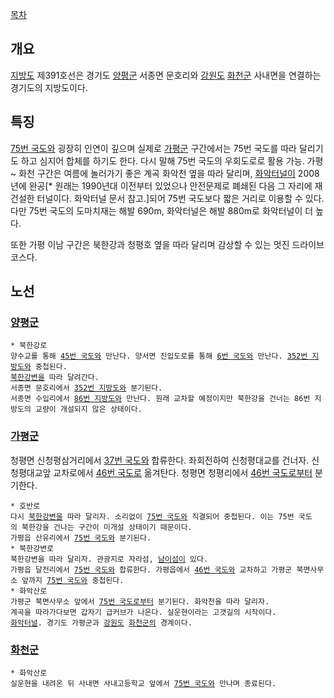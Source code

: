 [[목차]]
== 개요 ==
[[지방도]] 제391호선은 경기도 [[양평군]] 서종면 문호리와 [[강원도]] [[화천군]] 사내면을 연결하는 경기도의 지방도이다.

== 특징 ==
[[75번 국도]]와 굉장히 인연이 깊으며 실제로 [[가평군]] 구간에서는 75번 국도를 따라 달리기도 하고 심지어 합체를 하기도 한다. 다시 말해 75번 국도의 우회도로로 활용 가능. 가평 ~ 화천 구간은 여름에 놀러가기 좋은 계곡 화악천 옆을 따라 달리며, [[화악터널]]이 2008년에 완공[* 원래는 1990년대 이전부터 있었으나 안전문제로 폐쇄된 다음 그 자리에 재건설한 터널이다. 화악터널 문서 참고.]되어 75번 국도보다 짧은 거리로 이용할 수 있다. 다만 75번 국도의 도마치재는 해발 690m, 화악터널은 해발 880m로 화악터널이 더 높다.

또한 가평 이남 구간은 북한강과 청평호 옆을 따라 달리며 감상할 수 있는 멋진 드라이브 코스다.

== 노선 ==
=== [[양평군]] ===
 * 북한강로
 양수교를 통해 [[45번 국도]]와 만난다. 양서면 진입도로를 통해 [[6번 국도]]와 만난다. [[352번 지방도]]와 중첩된다.
 [[북한강]]변을 따라 달려간다.
 서종면 문호리에서 [[352번 지방도]]와 분기된다.
 서종면 수입리에서 [[86번 지방도]]와 만난다. 원래 교차할 예정이지만 북한강을 건너는 86번 지방도의 교량이 개설되지 않은 상태이다.
=== [[가평군]] ===
청평면 신청평삼거리에서 [[37번 국도]]와 합류한다. 좌회전하여 신청평대교를 건너자.
신청평대교앞 교차로에서 [[46번 국도]]로 옮겨탄다.
청평면 청평리에서 [[46번 국도]]로부터 분기한다.

 * 호반로
 다시 [[북한강]]변을 따라 달리자. 소리없이 [[75번 국도]]와 직결되어 중첩된다. 이는 75번 국도의 북한강을 건나는 구간이 미개설 상태이기 때문이다.
 가평읍 산유리에서 [[75번 국도]]와 분기된다.
 * 북한강변로
 북한강변을 따라 달리자. 관광지로 자라섬, [[남이섬]]이 있다.
 가평읍 달전리에서 [[75번 국도]]와 합류한다. 가평읍에서 [[46번 국도]]와 교차하고 가평군 북면사무소 앞까지 [[75번 국도]]와 중첩된다.
 * 화악산로
 가평군 북면사무소 앞에서 [[75번 국도]]로부터 분기된다. 화악천을 따라 달리자.
 계곡을 따라가다보면 갑자기 급커브가 나온다. 실운현이라는 고갯길의 시작이다.
 [[화악터널]]. 경기도 가평군과 [[강원도]] [[화천군]]의 경계이다.
=== [[화천군]] ===
 * 화악산로
 실운현을 내려온 뒤 사내면 사내고등학교 앞에서 [[75번 국도]]와 만나며 종료된다.
